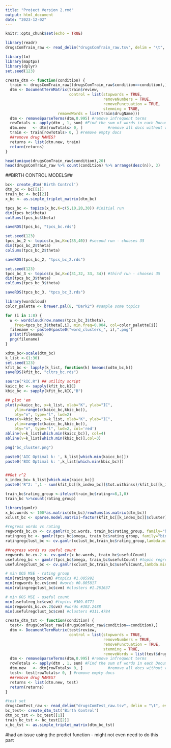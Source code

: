 ```yaml
---
title: "Project Version 2.rmd"
output: html_document
date: "2023-12-02"
---
```


```r
knitr::opts_chunk$set(echo = TRUE)
```

```r
library(readr)
drugsComTrain_raw <- read_delim("drugsComTrain_raw.tsv", delim = "\t", escape_double = FALSE,  trim_ws = TRUE)
```

```r
library(tm)
library(maptpx)
library(dplyr)
set.seed(123)

create_dtm <- function(condition) {
  train <- drugsComTrain_raw[(drugsComTrain_raw$condition==condition),]
  dtm <- DocumentTermMatrix(train$review,
                            control = list(stopwords = TRUE, 
                                           removeNumbers = TRUE,
                                           removePunctuation = TRUE,
                                           stemming = TRUE, 
					   removeWords = list(train$drugName)))
  dtm <- removeSparseTerms(dtm,0.995) #remove infrequent terms
  rowTotals <- apply(dtm , 1, sum) #Find the sum of words in each Document
  dtm.new   <- dtm[rowTotals> 0, ]           #remove all docs without words
  train <- train[rowTotals> 0, ] #remove empty docs
  ##remove drug NAMES?
  returns <- list(dtm.new, train)
  return(returns)
}
```

```r
head(unique(drugsComTrain_raw$condition),20)
head(drugsComTrain_raw %>% count(condition) %>% arrange(desc(n)), 3)
```

##BIRTH CONTROL MODELS##

```r
bc<- create_dtm('Birth Control')
dtm_bc <- bc[[1]]
train_bc <- bc[[2]]
x_bc <- as.simple_triplet_matrix(dtm_bc)
```

```r
tpcs_bc <- topics(x_bc,K=c(5,10,20,30)) #initial run
dim(tpcs_bc$theta)
colSums(tpcs_bc$theta)
```

```r
saveRDS(tpcs_bc, "tpcs_bc.rds")
```

```r
set.seed(123)
tpcs_bc_2 <- topics(x_bc,K=c(35,40)) #second run - chooses 35
dim(tpcs_bc_2$theta)
colSums(tpcs_bc_2$theta)
```

```r
saveRDS(tpcs_bc_2, "tpcs_bc_2.rds")
```

```r
set.seed(123)
tpcs_bc_3 <- topics(x_bc,K=c(31,32, 33, 34)) #third run - chooses 35
dim(tpcs_bc_3$theta)
colSums(tpcs_bc_3$theta)
```

```r
saveRDS(tpcs_bc_3, "tpcs_bc_3.rds")
```

```r
library(wordcloud)
color_palette <- brewer.pal(8, "Dark2") #sample some topics

for (i in 1:8) {
  w <- wordcloud(row.names(tpcs_bc_3$theta), 
  	freq=tpcs_bc_3$theta[,i], min.freq=0.004, col=color_palette[i])
  filename <- paste0(paste0("word_clusters_", i),".png")
  print(filename)
  png(filename)
}
```

```r
xdtm_bc<-scale(dtm_bc)
k_list <-(1:30)
set.seed(123)
kfit_bc <- lapply(k_list, function(k) kmeans(xdtm_bc,k))
saveRDS(kfit_bc, "cltrs_bc.rds")

source("kIC.R") ## utility script
kaicc_bc <- sapply(kfit_bc,kIC)
kbic_bc <- sapply(kfit_bc,kIC,"B")

## plot 'em
plot(y=kaicc_bc, x=k_list, xlab="K", ylab="IC", 
	ylim=range(c(kaicc_bc,kbic_bc)),
	bty="n", type="l", lwd=2)
lines(y=kbic_bc, x=k_list, xlab="K", ylab="IC", 
	ylim=range(c(kaicc_bc,kbic_bc)),
	bty="n", type="l", lwd=2, col='red')
abline(v=k_list[which.min(kaicc_bc)], col=4)
abline(v=k_list[which.min(kbic_bc)],col=3)

png("bc_cluster.png")

paste0('AIC Optimal k: ', k_list[which.min(kaicc_bc)])
paste0('BIC Optimal k: ',k_list[which.min(kbic_bc)])


##Get r^2
k_index_bc= k_list[which.min(kaicc_bc)]
paste0('R^2: ',1 - sum(kfit_bc[[k_index_bc]]$tot.withinss)/kfit_bc[[k_index_bc]]$totss)
```

```r
train_bc$rating_group <-ifelse(train_bc$rating>=8,1,0)
train_bc %>%count(rating_group)
```

```r
library(gamlr)
x_bc.words <- 100*as.matrix(dtm_bc)/rowSums(as.matrix(dtm_bc))
xclust_bc <- sparse.model.matrix(~factor(kfit_bc[[k_index_bc]]$cluster)) # cluster membership matrix

#regress words vs rating
regwords_bc.cv <- cv.gamlr(x_bc.words, train_bc$rating_group, family="binomial")
ratingreg_bc <- gamlr(tpcs_bc$omega, train_bc$rating_group, family="binomial") #topic regression
ratingregclust_bc <- cv.gamlr(xclust_bc,train_bc$rating_group,lambda.min.ratio=1e-5,family="binomial")

##regress words vs useful count
regwords_bc.cv.2 <- cv.gamlr(x_bc.words, train_bc$usefulCount)
usefulreg_bc <- gamlr(tpcs_bc$omega, train_bc$usefulCount) #topic regression
usefulregclust_bc <- cv.gamlr(xclust_bc,train_bc$usefulCount,lambda.min.ratio=1e-5)

```

```r
# min OOS MSE - rating group
min(ratingreg_bc$cvm) #topics #1.085992
min(regwords_bc.cv$cvm) #words #0.805817
min(ratingregclust_bc$cvm) #clusters #1.261637

# min OOS MSE - useful count
min(usefulreg_bc$cvm) #topics #309.0771
min(regwords_bc.cv.2$cvm) #words #302.2488
min(usefulregclust_bc$cvm) #clusters #311.4784
```
```r
create_dtm_tst <- function(condition) {
  test<- drugsComTest_raw[(drugsComTest_raw$condition==condition),]
  dtm <- DocumentTermMatrix(test$review,
                            control = list(stopwords = TRUE, 
                                           removeNumbers = TRUE,
                                           removePunctuation = TRUE,
                                           stemming = TRUE, 
                                           removeWords = list(test$drugName) ))
  dtm <- removeSparseTerms(dtm,0.995) #remove infrequent terms
  rowTotals <- apply(dtm , 1, sum) #Find the sum of words in each Document
  dtm.new   <- dtm[rowTotals> 0, ]           #remove all docs without words
  test<- test[rowTotals> 0, ] #remove empty docs
  ##remove drug NAMES?
  returns <- list(dtm.new, test)
  return(returns)
}

```

```r
#test set
drugsComTest_raw <- read_delim("drugsComTest_raw.tsv", delim = "\t", escape_double = FALSE,  trim_ws = TRUE)
bc_test<- create_dtm_tst('Birth Control')
dtm_bc_tst <- bc_test[[1]]
train_bc_tst <- bc_test[[2]]
x_bc_tst <- as.simple_triplet_matrix(dtm_bc_tst)
```
#had an issue using the predict function - might not even need to do this part
